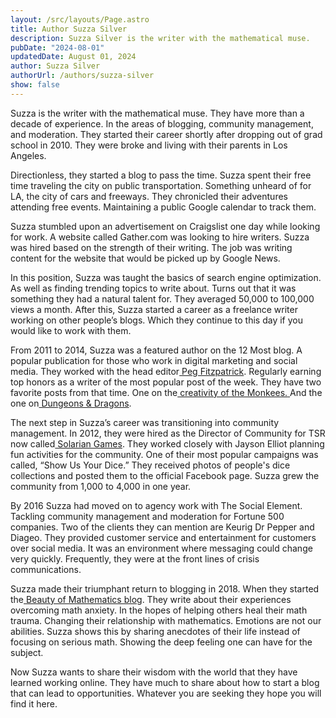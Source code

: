```yaml
---
layout: /src/layouts/Page.astro
title: Author Suzza Silver
description: Suzza Silver is the writer with the mathematical muse.
pubDate: "2024-08-01"
updatedDate: August 01, 2024
author: Suzza Silver
authorUrl: /authors/suzza-silver
show: false
---
```


Suzza is the writer with the mathematical muse. They have more than a decade of experience. In the areas of blogging, community management, and moderation. They started their career shortly after dropping out of grad school in 2010. They were broke and living with their parents in Los Angeles.

Directionless, they started a blog to pass the time. Suzza spent their free time traveling the city on public transportation. Something unheard of for LA, the city of cars and freeways. They chronicled their adventures attending free events. Maintaining a public Google calendar to track them.

Suzza stumbled upon an advertisement on Craigslist one day while looking for work. A website called Gather.com was looking to hire writers. Suzza was hired based on the strength of their writing. The job was writing content for the website that would be picked up by Google News.

In this position, Suzza was taught the basics of search engine optimization. As well as finding trending topics to write about. Turns out that it was something they had a natural talent for. They averaged 50,000 to 100,000 views a month. After this, Suzza started a career as a freelance writer working on other people’s blogs. Which they continue to this day if you would like to work with them.

From 2011 to 2014, Suzza was a featured author on the 12 Most blog. A popular publication for those who work in digital marketing and social media. They worked with the head editor[ Peg Fitzpatrick](https://pegfitzpatrick.com/). Regularly earning top honors as a writer of the most popular post of the week. They have two favorite posts from that time. One on the[ creativity of the Monkees.](https://web.archive.org/web/20150423081833/http://12most.com/2012/10/23/insights-on-the-creative-process-from-monkees/)<span style="text-decoration:underline;"> </span>And the one on[ Dungeons & Dragons](https://web.archive.org/web/20151005025118/http://12most.com/2012/07/31/life-lessons-playing-dungeons-and-dragons).

The next step in Suzza’s career was transitioning into community management. In 2012, they were hired as the Director of Community for TSR now called[ Solarian Games](https://store.solariangames.com/). They worked closely with Jayson Elliot planning fun activities for the community. One of their most popular campaigns was called, “Show Us Your Dice.” They received photos of people's dice collections and posted them to the official Facebook page. Suzza grew the community from 1,000 to 4,000 in one year.

By 2016 Suzza had moved on to agency work with The Social Element. Tackling community management and moderation for Fortune 500 companies. Two of the clients they can mention are Keurig Dr Pepper and Diageo. They provided customer service and entertainment for customers over social media. It was an environment where messaging could change very quickly. Frequently, they were at the front lines of crisis communications.

Suzza made their triumphant return to blogging in 2018. When they started the[ Beauty of Mathematics blog](https://beautyofmathematics.com/). They write about their experiences overcoming math anxiety. In the hopes of helping others heal their math trauma. Changing their relationship with mathematics. Emotions are not our abilities. Suzza shows this by sharing anecdotes of their life instead of focusing on serious math. Showing the deep feeling one can have for the subject.

Now Suzza wants to share their wisdom with the world that they have learned working online. They have much to share about how to start a blog that can lead to opportunities. Whatever you are seeking they hope you will find it here.
